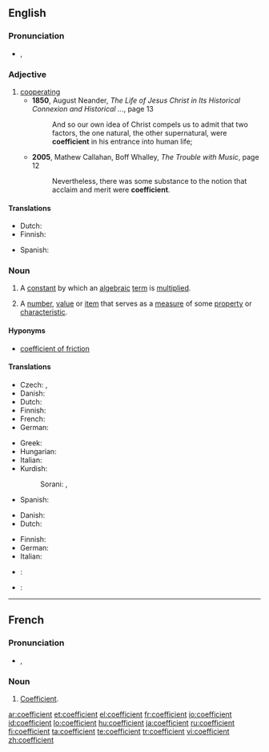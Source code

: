 {{wikipedia}}
==English==

===Pronunciation===
* {{a|UK}} {{IPA|/ˌkəʊˈɪ.fɪʃn̩t/|/ˌkəʊˈi.fɪʃn̩t/}}, {{SAMPA|1=/%k@U"I.fISn=t/|2=/%k@U"i.fISn=t/}}

===Adjective===
{{en-adj}}

# [[cooperating]]
#* '''1850''', August Neander, ''The Life of Jesus Christ in Its Historical Connexion and Historical ...'', page 13
#*: And so our own idea of Christ compels us to admit that two factors, the one natural, the other supernatural, were '''coefficient''' in his entrance into human life;
#* '''2005''', Mathew Callahan, Boff Whalley, ''The Trouble with Music'', page 12
#*: Nevertheless, there was some substance to the notion that acclaim and merit were '''coefficient'''.

====Translations====
{{trans-top|cooperating}}
* Dutch: {{t|nl|behulpzaam}}
* Finnish: {{t|fi|myötävaikuttava}}
{{trans-mid}}
* Spanish: {{t-|es|coeficiente}}
{{trans-bottom}}

===Noun===
{{en-noun}}

# {{math}} A [[constant]] by which an [[algebraic]] [[term]] is [[multiply|multiplied]].
# A [[number]], [[value]] or [[item]] that serves as a [[measure]] of some [[property]] or [[characteristic]].

====Hyponyms====
* {{sense|a number, value or item that serves as a measure of some property or characteristic}} [[coefficient of friction]]

====Translations====
{{trans-top|algebraic constant}}
* Czech: {{t+|cs|koeficient|m}}, {{t-|cs|součinitel|m}}
* Danish: {{t|da|koefficient|c}}
* Dutch: {{t+|nl|coëfficiënt|m}}
* Finnish: {{t-|fi|kerroin}}
* French: {{t+|fr|coefficient|m}}
* German: {{t-|de|Koeffizient|m}}
{{trans-mid}}
* Greek: {{t-|el|συντελεστής|sc=Grek|m}}
* Hungarian: {{t+|hu|együttható}}
* Italian: {{t-|it|coefficiente|m}}
* Kurdish:
*: Sorani: {{t|ku|هاوکۆڵکه‌|tr=hawkolke|sc=ku-Arab}}, {{t|ku|فاکته‌ری هاوبه‌ش|tr=fakteri hawbesh|sc=ku-Arab}}
* Spanish: {{t-|es|coeficiente|m}}
{{trans-bottom}}

{{trans-top|measure of some property or characteristic}}
* Danish: {{t|da|koefficient|c}}
* Dutch: {{t+|nl|coëfficiënt|m}}
{{trans-mid}}
* Finnish: {{t-|fi|kerroin}}
* German: {{t-|de|Koeffizient|m}}
* Italian: {{t-|it|coefficiente|m}}
{{trans-bottom}}

{{checktrans-top}}
* {{ttbc|French}}: {{t+|fr|coefficient|m}}
{{trans-mid}}
* {{ttbc|Spanish}}: {{t-|es|coeficiente|m}}
{{trans-bottom}}

----

==French==

===Pronunciation===
* {{IPA|/kɔ.e.fi.sjɑ̃/|lang=fr}}, {{SAMPA|/kO.e.fi.sjA~/|lang=fr}}

===Noun===
{{fr-noun|m}}

# [[#English|Coefficient]].

[[ar:coefficient]]
[[et:coefficient]]
[[el:coefficient]]
[[fr:coefficient]]
[[io:coefficient]]
[[id:coefficient]]
[[lo:coefficient]]
[[hu:coefficient]]
[[ja:coefficient]]
[[ru:coefficient]]
[[fi:coefficient]]
[[ta:coefficient]]
[[te:coefficient]]
[[tr:coefficient]]
[[vi:coefficient]]
[[zh:coefficient]]